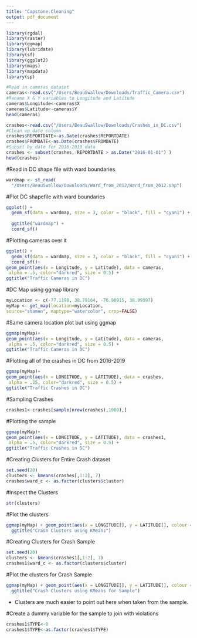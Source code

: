 ```yaml
---
title: "Capstone.Cleaning"
output: pdf_document
---
```

```r
library(rgdal)
library(raster)
library(ggmap)
library(lubridate)
library(sf)
library(ggplot2)
library(maps)
library(mapdata)
library(sp)
```


```r
#Read in cameras dataset
cameras<-read.csv("/Users/BeauSwallow/Downloads/Traffic_Camera.csv")
#Rename X & Y variables to Longitude and Latitude
cameras$Longitude<-cameras$X
cameras$Latitude<-cameras$Y
head(cameras)
```

```r
crashes<-read.csv("/Users/BeauSwallow/Downloads/Crashes_in_DC.csv")
#Clean up date column
crashes$REPORTDATE<-as.Date(crashes$REPORTDATE)
crashes$FROMDATE<-as.Date(crashes$FROMDATE)
#Subset by date for 2016-2019 data
crashes <- subset(crashes, REPORTDATE > as.Date("2016-01-01") )
head(crashes)
```

#Read in DC shape file with ward boundaries
```r
wardmap <- st_read(
  "/Users/BeauSwallow/Downloads/Ward_from_2012/Ward_from_2012.shp")
```
#Plot DC shapefile with ward boundaries
```r
ggplot() + 
  geom_sf(data = wardmap, size = 3, color = "black", fill = "cyan1") + 
  
  ggtitle("wardmap") + 
  coord_sf()
```
#Plotting cameras over it
```r
ggplot() + 
  geom_sf(data = wardmap, size = 3, color = "black", fill = "cyan1") + 
  coord_sf()+
geom_point(aes(x = Longitude, y = Latitude), data = cameras,
 alpha = .5, color="darkred", size = 0.5) +
ggtitle("Traffic Cameras in DC")
```
#DC Map using ggmap library
```r
myLocation <- c(-77.1198, 38.79164, -76.90915, 38.99597)
myMap <- get_map(location=myLocation,
source="stamen", maptype="watercolor", crop=FALSE)
```

#Same camera location plot but using ggmap
```r
ggmap(myMap)+
geom_point(aes(x = Longitude, y = Latitude), data = cameras,
 alpha = .5, color="darkred", size = 0.5) +
ggtitle("Traffic Cameras in DC")
```

#Plotting all of the crashes in DC from 2016-2019
```r
ggmap(myMap)+
geom_point(aes(x = LONGITUDE, y = LATITUDE), data = crashes,
 alpha = .25, color="darkred", size = 0.5) +
ggtitle("Traffic Crashes in DC")
```

#Sampling Crashes
```r
crashes1<-crashes[sample(nrow(crashes),1000),]
```

#Plotting the sample
```r
ggmap(myMap)+
geom_point(aes(x = LONGITUDE, y = LATITUDE), data = crashes1,
 alpha = .5, color="darkred", size = 0.5) +
ggtitle("Traffic Crashes in DC")
```
#Creating Clusters for Entire Crash dataset
```r
set.seed(20)
clusters <- kmeans(crashes[,1:2], 7)
crashes$ward_c <- as.factor(clusters$cluster)
```

#Inspect the Clusters
```r
str(clusters)
```

#Plot the clusters
```r
ggmap(myMap) + geom_point(aes(x = LONGITUDE[], y = LATITUDE[], colour = as.factor(ward_c)),data = crashes) +
  ggtitle("Crash Clusters using KMeans")
```

#Creating Clusters for Crash Sample
```r
set.seed(20)
clusters <- kmeans(crashes1[,1:2], 7)
crashes1$ward_c <- as.factor(clusters$cluster)
```

#Plot the clusters for Crash Sample
```r
ggmap(myMap) + geom_point(aes(x = LONGITUDE[], y = LATITUDE[], colour = as.factor(ward_c)),data = crashes1) +
  ggtitle("Crash Clusters using KMeans for Sample")
```
- Clusters are much easier to point out here when taken from the sample.

#Create a dummy variable for the sample to join with violations
```r
crashes1$TYPE<-0
crashes1$TYPE<-as.factor(crashes1$TYPE)
```

